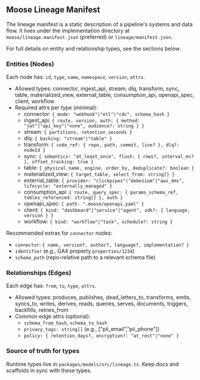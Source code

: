 ## Moose Lineage Manifest

The lineage manifest is a static description of a pipeline's systems and data flow. It lives under the implementation directory at `moose/lineage.manifest.json` (preferred) or `lineage/manifest.json`.

For full details on entity and relationship types, see the sections below.

### Entities (Nodes)

Each node has: `id`, `type`, `name`, `namespace`, `version`, `attrs`.

- Allowed types: connector, ingest_api, stream, dlq, transform, sync, table, materialized_view, external_table, consumption_api, openapi_spec, client, workflow
- Required attrs per type (minimal):
  - connector: `{ mode: "webhook"|"etl"|"cdc", schema_hash }`
  - ingest_api: `{ route, version, auth: { method: "jwt"|"api_key"|"none", audience?: string } }`
  - stream: `{ partitions, retention_seconds }`
  - dlq: `{ backing: "stream"|"table" }`
  - transform: `{ code_ref: { repo, path, commit, line? }, dlq?: nodeId }`
  - sync: `{ semantics: "at_least_once", flush: { rows?, interval_ms? }, offset_tracking: true }`
  - table: `{ physical_name, engine, order_by, deduplicate?: boolean }`
  - materialized_view: `{ target_table, select_from: string[] }`
  - external_table: `{ provider: "clickpipes"|"debezium"|"aws_dms", lifecycle: "externally_managed" }`
  - consumption_api: `{ route, query_spec: { params_schema_ref, tables_referenced: string[] }, auth }`
  - openapi_spec: `{ path: ".moose/openapi.yaml" }`
  - client: `{ kind: "dashboard"|"service"|"agent", sdk?: { language, version } }`
  - workflow: `{ kind: "workflow"|"task", schedule?: string }`

Recommended extras for `connector` nodes:

- `connector`: `{ name, version?, author?, language?, implementation? }`
- `identifier` (e.g., GA4 property `properties/1234`)
- `schema_path` (repo-relative path to a relevant schema file)

### Relationships (Edges)

Each edge has: `from`, `to`, `type`, `attrs`.

- Allowed types: produces, publishes, dead_letters_to, transforms, emits, syncs_to, writes, derives, reads, queries, serves, documents, triggers, backfills, retries_from
- Common edge attrs (optional):
  - `schema_from_hash`, `schema_to_hash`
  - `privacy_tags: string[]` (e.g., ["pii_email","pii_phone"])
  - `policy: { retention_days?, encryption?: "at_rest"|"none" }`

### Source of truth for types

Runtime types live in `packages/models/src/lineage.ts`. Keep docs and scaffolds in sync with these types.


